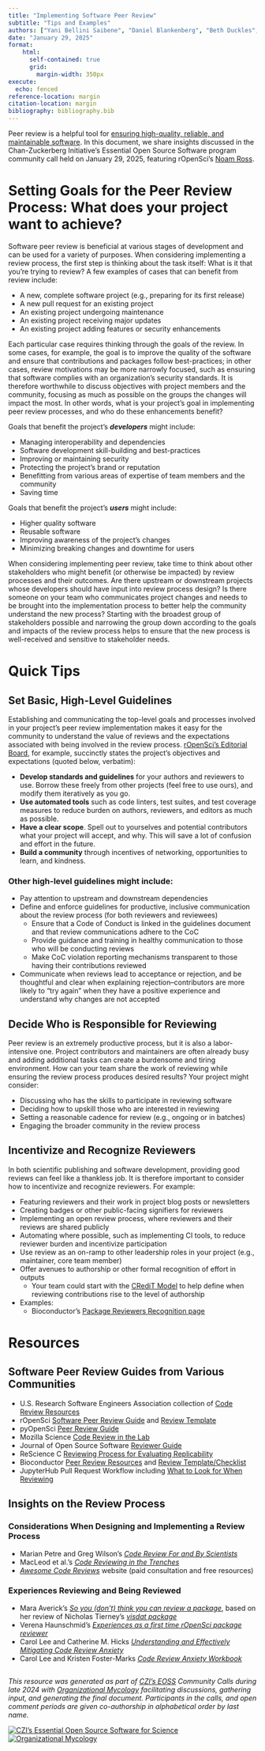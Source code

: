 ```yaml
---
title: "Implementing Software Peer Review"
subtitle: "Tips and Examples"
authors: ["Yani Bellini Saibene", "Daniel Blankenberg", "Beth Duckles", "Jonah Duckles", "Kate Hertweck", "Daniel S. Katz", "Josh Moore", "Noam Ross", "Lior Schachaf", "Reshama Shaikh", "Dan Sholler", "Carol Willing"]
date: "January 29, 2025"
format:
    html: 
      self-contained: true
      grid: 
        margin-width: 350px
execute: 
  echo: fenced
reference-location: margin
citation-location: margin
bibliography: bibliography.bib
---
```


Peer review is a helpful tool for [ensuring high-quality, reliable, and maintainable software](https://ropensci.org/software-review/). In this document, we share insights discussed in the Chan-Zuckerberg Initiative’s Essential Open Source Software program community call held on January 29, 2025, featuring rOpenSci’s [Noam Ross](https://www.noamross.net/). 


# Setting Goals for the Peer Review Process: What does your project want to achieve? 

Software peer review is beneficial at various stages of development and can be used for a variety of purposes. When considering implementing a review process, the first step is thinking about the task itself: What is it that you’re trying to review? A few examples of cases that can benefit from review include:

- A new, complete software project (e.g., preparing for its first release)
- A new pull request for an existing project
- An existing project undergoing maintenance
- An existing project receiving major updates
- An existing project adding features or security enhancements

Each particular case requires thinking through the goals of the review. In some cases, for example, the goal is to improve the quality of the software and ensure that contributions and packages follow best-practices; in other cases, review motivations may be more narrowly focused, such as ensuring that software complies with an organization’s security standards. It is therefore worthwhile to discuss objectives with project members and the community, focusing as much as possible on the groups the changes will impact the most. In other words, what is your project’s goal in implementing peer review processes, and who do these enhancements benefit?

Goals that benefit the project’s ***developers*** might include:

- Managing interoperability and dependencies
- Software development skill-building and best-practices
- Improving or maintaining security
- Protecting the project’s brand or reputation
- Benefitting from various areas of expertise of team members and the community
- Saving time

Goals that benefit the project’s ***users*** might include:

- Higher quality software
- Reusable software
- Improving awareness of the project's changes
- Minimizing breaking changes and downtime for users

When considering implementing peer review, take time to think about other stakeholders who might benefit (or otherwise be impacted) by review processes and their outcomes. Are there upstream or downstream projects whose developers should have input into review process design? Is there someone on your team who communicates project changes and needs to be brought into the implementation process to better help the community understand the new process? Starting with the broadest group of stakeholders possible and narrowing the group down according to the goals and impacts of the review process helps to ensure that the new process is well-received and sensitive to stakeholder needs.


# Quick Tips

## Set Basic, High-Level Guidelines

Establishing and communicating the top-level goals and processes involved in your project’s peer review implementation makes it easy for the community to understand the value of reviews and the expectations associated with being involved in the review process. [rOpenSci’s Editorial Board](https://numfocus.org/blog/how-ropensci-uses-code-review-to-promote-reproducible-science), for example, succinctly states the project’s objectives and expectations (quoted below, verbatim):

 - **Develop standards and guidelines** for your authors and reviewers to use. Borrow these freely from other projects (feel free to use ours), and modify them iteratively as you go.
- **Use automated tools** such as code linters, test suites, and test coverage measures to reduce burden on authors, reviewers, and editors as much as possible.
- **Have a clear scope**. Spell out to yourselves and potential contributors what your project will accept, and why. This will save a lot of confusion and effort in the future.
- **Build a community** through incentives of networking, opportunities to learn, and kindness.

### Other high-level guidelines might include:

- Pay attention to upstream and downstream dependencies 
- Define and enforce guidelines for productive, inclusive communication about the review process (for both reviewers and reviewees) 
    - Ensure that a Code of Conduct is linked in the guidelines document and that review communications adhere to the CoC
    - Provide guidance and training in healthy communication to those who will be conducting reviews
    - Make CoC violation reporting mechanisms transparent to those having their contributions reviewed
- Communicate when reviews lead to acceptance or rejection, and be thoughtful and clear when explaining rejection–contributors are more likely to “try again” when they have a positive experience and understand why changes are not accepted

## Decide Who is Responsible for Reviewing

Peer review is an extremely productive process, but it is also a labor-intensive one. Project contributors and maintainers are often already busy and adding additional tasks can create a burdensome and tiring environment. How can your team share the work of reviewing while ensuring the review process produces desired results? Your project might consider:

- Discussing who has the skills to participate in reviewing software
- Deciding how to upskill those who are interested in reviewing
- Setting a reasonable cadence for review (e.g., ongoing or in batches)
- Engaging the broader community in the review process

## Incentivize and Recognize Reviewers

In both scientific publishing and software development, providing good reviews can feel like a thankless job. It is therefore important to consider how to incentivize and recognize reviewers. For example:

- Featuring reviewers and their work in project blog posts or newsletters 
- Creating badges or other public-facing signifiers for reviewers
- Implementing an open review process, where reviewers and their reviews are shared publicly
- Automating where possible, such as implementing CI tools, to reduce reviewer burden and incentivize participation
- Use review as an on-ramp to other leadership roles in your project (e.g., maintainer, core team member)
- Offer avenues to authorship or other formal recognition of effort in outputs
     - Your team could start with the [CRediT Model](https://credit.niso.org/) to help define when reviewing contributions rise to the level of authorship
- Examples:
    - Bioconductor’s [Package Reviewers Recognition page](https://bioconductor.org/about/package-reviewers/) 

# Resources

## Software Peer Review Guides from Various Communities

- U.S. Research Software Engineers Association collection of [Code Review Resources](https://us-rse.org/wg/code-review/) 
- rOpenSci [Software Peer Review Guide](https://ropensci.org/software-review/) and [Review Template](https://devguide.ropensci.org/reviewtemplate.html) 
- pyOpenSci [Peer Review Guide](https://www.pyopensci.org/software-peer-review/how-to/reviewer-guide.html) 
- Mozilla Science [Code Review in the Lab](https://mozillascience.github.io/codeReview/intro.html) 
- Journal of Open Source Software [Reviewer Guide](https://joss.readthedocs.io/en/latest/reviewer_guidelines.html) 
- ReScience C [Reviewing Process for Evaluating Replicability](https://rescience.github.io/edit/)  
- Bioconductor [Peer Review Resources](http://contributions.bioconductor.org/reviewer-resources-overview.html) and [Review Template/Checklist](http://contributions.bioconductor.org/docs/package-review-checklist.md) 
- JupyterHub Pull Request Workflow including [What to Look for When Reviewing](https://jupyterhub-team-compass.readthedocs.io/en/latest/practices/pull_requests.html#what-to-look-for-when-reviewing) 


## Insights on the Review Process 

### Considerations When Designing and Implementing a Review Process

- Marian Petre and Greg Wilson’s _[Code Review For and By Scientists](https://arxiv.org/pdf/1407.5648v2)_
- MacLeod et al.’s _[Code Reviewing in the Trenches](https://www.awesomecodereviews.com/617bcf1e4c7b29784d396d71e1c1c010/Code-Reviewing-in-the-Trenches-Understanding-Challenges-Best-Practices-and-Tool-Needs.pdf)_ 
- _[Awesome Code Reviews](https://www.awesomecodereviews.com/workshops/)_ website (paid consultation and free resources)

### Experiences Reviewing and Being Reviewed

- Mara Averick’s _[So you (don’t) think you can review a package](https://ropensci.org/blog/2017/08/22/first-package-review/)_, based on her review of Nicholas Tierney’s _[visdat package](https://ropensci.org/blog/2017/08/22/visdat/)_
- Verena Haunschmid’s _[Experiences as a first time rOpenSci package reviewer](https://ropensci.org/blog/2017/09/08/first-review-experiences/)_
- Carol Lee and Catherine M. Hicks _[Understanding and Effectively Mitigating Code Review Anxiety](https://osf.io/preprints/psyarxiv/8k5a4_v1)_
- Carol Lee and Kristen Foster-Marks _[Code Review Anxiety Workbook](https://developer-success-lab.gitbook.io/code-review-anxiety-workbook-1)_


<!-- FOOTER & LOGOS Please do not modify below --> 
----
_This resource was generated as part of [CZI's EOSS](https://chanzuckerberg.com/eoss/) Community Calls during late 2024 with 
[Organizational Mycology](https://orgmycology.com) facilitating discussions, gathering input, 
and generating the final document. Participants in the calls, and open comment periods are 
given co-authorship in alphabetical order by last name._  
  

[![CZI's Essential Open Source Software for Science](img/CZI-EOSS.png)](https://czi.co/EOSS)
[![Organizational Mycology](img/om_short_logo.png)](https://orgmycology.com)
